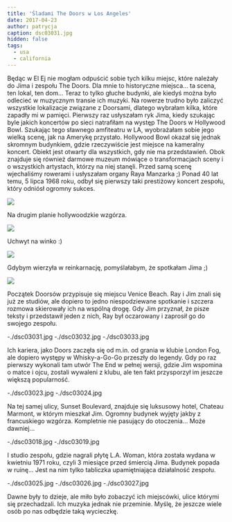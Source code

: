 ```yaml
---
title: 'Śladami The Doors w Los Angeles'
date: 2017-04-23
author: patrycja
caption: dsc03031.jpg
hidden: false
tags:
  - usa
  - california
---
```


Będąc w El Ej nie mogłam odpuścić sobie tych kilku miejsc, które należały do Jima i zespołu The Doors. Dla mnie to historyczne miejsca... ta scena, ten lokal, ten dom... Teraz to tylko głuche budynki, ale kiedyś można było odlecieć w muzycznym transie ich muzyki. Na rowerze trudno było zaliczyć wszystkie lokalizacje związane z Doorsami, dlatego wybrałam kilka, które zapadły mi w pamięci.
Pierwszy raz usłyszałam ryk Jima, kiedy szukając byle jakich koncertów po sieci natrafiłam na występ The Doors w Hollywood Bowl. Szukając tego sławnego amfiteatru w LA, wyobrażałam sobie jego wielką scenę, jak na Amerykę przystało. Hollywood Bowl okazał się jednak skromnym budynkiem, gdzie rzeczywiście jest miejsce na kameralny koncert. Obiekt jest otwarty dla wszystkich, gdy nie ma przedstawień. Obok znajduje się również darmowe muzeum mówiące o transformacjach sceny i o wszystkich artystach, którzy na niej stanęli. Przed samą scenę wjechaliśmy rowerami i usłyszałam organy Raya Manzarka ;) Ponad 40 lat temu, 5 lipca 1968 roku, odbył się pierwszy taki prestiżowy koncert zespołu, który odniósł ogromny sukces.

![](./dsc02994.jpg)

Na drugim planie hollywoodzkie wzgórza.

![](./dsc02999.jpg)

Uchwyt na winko :)

![](./dsc02995.jpg)

Gdybym wierzyła w reinkarnację, pomyślałabym, że spotkałam Jima ;)

![](./dsc03004.jpg)

Początek Doorsów przypisuje się miejscu Venice Beach. Ray i Jim znali się już ze studiów, ale dopiero to jedno niespodziewane spotkanie i szczera rozmowa skierowały ich na wspólną drogę. Gdy Jim przyznał, że pisze teksty i przedstawił jeden z nich, Ray był oczarowany i zaprosił go do swojego zespołu.

<grid>-./dsc03031.jpg -./dsc03032.jpg -./dsc03033.jpg</grid>

Ich kariera, jako Doors zaczęła się od m.in. od grania w klubie London Fog, ale dopiero występy w Whisky-a-Go-Go przeszły do legendy. Gdy po raz pierwszy wykonali tam utwór The End w pełnej wersji, gdzie Jim wspomina o matce i ojcu, zostali wywaleni z klubu, ale ten fakt przysporzył im jeszcze większą popularność.

<grid>-./dsc03023.jpg -./dsc03024.jpg</grid>

Na tej samej ulicy, Sunset Boulevard, znajduje się luksusowy hotel, Chateau Marmont, w którym mieszkał Jim. Ogromny budynek wyjęty jakby z francuskiego wzgórza. Kompletnie nie pasujący do otoczenia... Może dawniej...

<grid>-./dsc03018.jpg -./dsc03019.jpg</grid>

I studio zespołu, gdzie nagrali płytę L.A. Woman, która została wydana w kwietniu 1971 roku, czyli 3 miesiące przed śmiercią Jima. Budynek popada w ruinę... Jest na nim tylko tabliczka upamiętniająca działalność zespołu.

<grid>-./dsc03025.jpg -./dsc03026.jpg -./dsc03027.jpg</grid>

Dawne były to dzieje, ale miło było zobaczyć ich miejscówki, ulice którymi się przechadzali. Ich muzyka jednak nie przeminie. Myślę, że jeszcze wiele osób po nas odbędzie taką wycieczkę.
